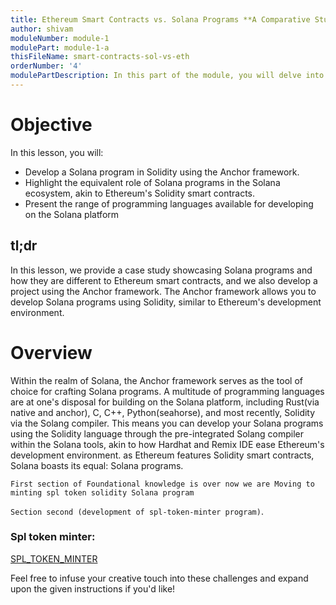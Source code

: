 ```yaml
---
title: Ethereum Smart Contracts vs. Solana Programs **A Comparative Study**
author: shivam
moduleNumber: module-1
modulePart: module-1-a
thisFileName: smart-contracts-sol-vs-eth
orderNumber: '4'
modulePartDescription: In this part of the module, you will delve into the role of Solidity in building Solana programs. You will explore Solang, Solana accounts, and conduct a comparative analysis of Solidity for Solana versus Ethereum.
---
```


# Objective

In this lesson, you will:

- Develop a Solana program in Solidity using the Anchor framework.
- Highlight the equivalent role of Solana programs in the Solana ecosystem, akin to Ethereum's Solidity smart contracts.
- Present the range of programming languages available for developing on the Solana platform

## tl;dr

In this lesson, we provide a case study showcasing Solana programs and how they are different to Ethereum smart contracts, and we also develop a project using the Anchor framework. The Anchor framework allows you to develop Solana programs using Solidity, similar to Ethereum's development environment.

# Overview

Within the realm of Solana, the Anchor framework serves as the tool of choice for crafting Solana programs. A multitude of programming languages are at one's disposal for building on the Solana platform, including Rust(via native and anchor), C, C++, Python(seahorse), and most recently, Solidity via the Solang compiler. This means you can develop your Solana programs using the Solidity language through the pre-integrated Solang compiler within the Solana tools, akin to how Hardhat and Remix IDE ease Ethereum's development environment. as Ethereum features Solidity smart contracts, Solana boasts its equal: Solana programs.

`First section of Foundational knowledge is over now we are Moving to minting spl token solidity Solana program`

`Section second (development of spl-token-minter program)`.

### Spl token minter:

[SPL_TOKEN_MINTER](https://dev.to/shivamsspirit/minting-fungible-tokens-in-solana-using-solidity-solang-programming-languagepart-2-4lbc)

Feel free to infuse your creative touch into these challenges and expand upon the given instructions if you'd like!